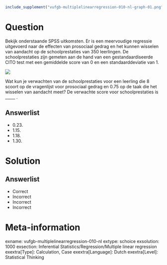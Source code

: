 ```r
include_supplement("vufgb-multiplelinearregression-010-nl-graph-01.png", recursive = TRUE)
```
Question
========
  
Bekijk onderstaande SPSS uitkomsten. Er is een meervoudige regressie uitgevoerd naar de effecten van prosociaal gedrag en het kunnen wisselen van aandacht op de schoolprestaties van 350 leerlingen. De schoolprestaties zijn gemeten aan de hand van een gestandaardiseerde CITO test met een gemiddelde score van 0 en een standaarddeviatie van 1. 

![](vufgb-multiplelinearregression-010-nl-graph-01.png) 

Wat kun je verwachten van de schoolprestaties voor een leerling die 8 scoort op de vragenlijst voor prosociaal gedrag en 0.75 op de taak die het wisselen van aandacht meet? De verwachte score voor schoolprestaties is _____ .
  
Answerlist
----------
* 0.23. 
* 1.15.
* 1.18.
* 1.30.

Solution
========

Answerlist
----------
* Correct
* Incorrect
* Incorrect
* Incorrect

Meta-information
================
exname: vufgb-multiplelinearregression-010-nl
extype: schoice
exsolution: 1000
exsection: Inferential Statistics/Regression/Multiple linear regression
exextra[Type]: Calculation, Case
exextra[Language]: Dutch
exextra[Level]: Statistical Thinking